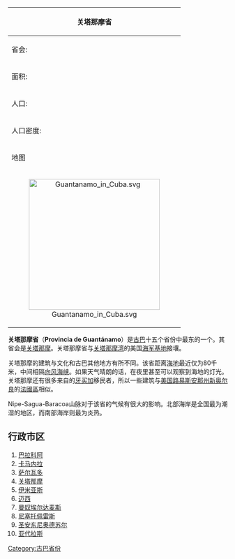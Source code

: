 {{unreferenced|time=2012-3-17}} 
{| border="1" cellpadding="2" cellspacing="0" align="right"
|-----
! colspan="2" bgcolor="#AEFHAD" | 关塔那摩省
|-----
| 省会: || [[关塔那摩|关塔那摩]]
|----- valign="top"
| 面积: || 6,167.97 km²
|----- valign="top"
| 人口: || 507,118
|----- valign="top"
| 人口密度: || 82.22 人/km²
|-----
! colspan="2" bgcolor="#AEFHAD" | 地图
|-----
| colspan="2" align="center" | [[File:Guantanamo_in_Cuba.svg|300px]]
|}

'''关塔那摩省'''（'''Provincia de Guantánamo'''）是[[古巴|古巴]]十五个省份中最东的一个。其省会是[[关塔那摩|关塔那摩]]。关塔那摩省与[[关塔那摩湾|关塔那摩湾]]的美国[[關塔那摩灣海軍基地|海军基地]]接壤。

关塔那摩的建筑与文化和古巴其他地方有所不同。该省距离[[海地|海地]]最近仅为80千米，中间相隔[[向风海峡|向风海峡]]。如果天气晴朗的话，在夜里甚至可以观察到海地的灯光。关塔那摩还有很多来自的[[牙买加|牙买加]]移民者，所以一些建筑与[[美国|美国]][[路易斯安那州|路易斯安那州]][[新奥尔良|新奥尔良]]的[[法國區|法國區]]相似。

Nipe-Sagua-Baracoa山脉对于该省的气候有很大的影响。北部海岸是全国最为潮湿的地区，而南部海岸则最为炎热。

== 行政市区 ==
# [[巴拉科阿|巴拉科阿]]
# [[卡马内拉_(古巴)|卡马内拉]]
# [[萨尔瓦多_(古巴)|萨尔瓦多]]
# [[关塔那摩|关塔那摩]]
# [[伊米亚斯_(古巴)|伊米亚斯]]
# [[迈西_(古巴)|迈西]]
# [[曼奴埃尔达麦斯|曼奴埃尔达麦斯]]
# [[尼塞托佩雷斯|尼塞托佩雷斯]]
# [[圣安东尼奥德苏尔|圣安东尼奥德苏尔]]
# [[亚代拉斯|亚代拉斯]]


{{Provinces of Cuba}}

[[Category:古巴省份|Category:古巴省份]]